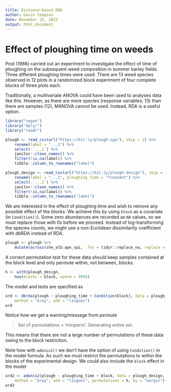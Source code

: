```yaml
---
title: Distance-based RDA
author: Gavin Simpson
date: November 25, 2022
output: html_document
---
```


# Effect of ploughing time on weeds

Post (1986) carried out an experiment to investigate the effect of time of ploughing on the subsequent weed composition in summer barley fields. Three different ploughing times were used. There are 13 weed species observed in 12 plots in a randomized block experiment of four complete blocks of three plots each.

Traditionally, a multivariate ANOVA could have been used to analyses data like this. However, as there are more species (response variables; 13) than there are samples (12), MANOVA cannot be used. Instead, RDA is a useful option.

```r
library("vegan")
library("dplyr")
library("readr")

plough <- read_csv(url("https://bit.ly/plough-spp"), skip = 1) %>%
    rename(label = "...1") %>%
    select(-`...2`) %>%
    janitor::clean_names() %>%
    filter(!is.na(label)) %>%
    tibble::column_to_rownames("label")

plough_design <- read_csv(url("https://bit.ly/plough-design"), skip = 1) %>%
    rename(label = "...1", ploughing_time = "Treatmnt") %>%
    select(-`...2`) %>%
    janitor::clean_names() %>%
    filter(!is.na(label)) %>%
    tibble::column_to_rownames("label")
```

We are interested in the effect of ploughing time and wish to remove any possible effect of the blocks. We achieve this by using `block` as a covariate (in `Condition()`). Some zero abundances are recorded as `NA` values, so we must replace those with 0s before we proceed. Instead of log-transforming the species counts, we might use a non-Euclidean dissimilarity coefficient with dbRDA instead of RDA.

```r
plough <- plough %>%
    mutate(across(che_alb:ape_spi, .fns = tidyr::replace_na, replace = 0))
```

A correct permutation test for these data should keep samples contained at the block level and only permute within, not between, blocks.

```r
h <- with(plough_design,
    how(blocks = block, nperm = 999))
```

The model and tests are specified as

```r
ord <- dbrda(plough ~ ploughing_time + Condition(block), data = plough_design,
    method = "bray", add = "lingoes")
ord
```

Notice how we get a warning/message from *permute*

> Set of permutations < 'minperm'. Generating entire set.

This means that there are not a large number of permutations of these data owing to the block restriction.

Note how with `adonis2()` we don't have the option of using `Condition()` in the model formula. As such we must restrict the permutations to within the blocks of the experimental design. We could also include the `block` effect in the model

```r
ord2 <- adonis2(plough ~ ploughing_time + block, data = plough_design,
    method = "bray", add = "lingoes", permutations = h, by = "margin")
ord2
```
